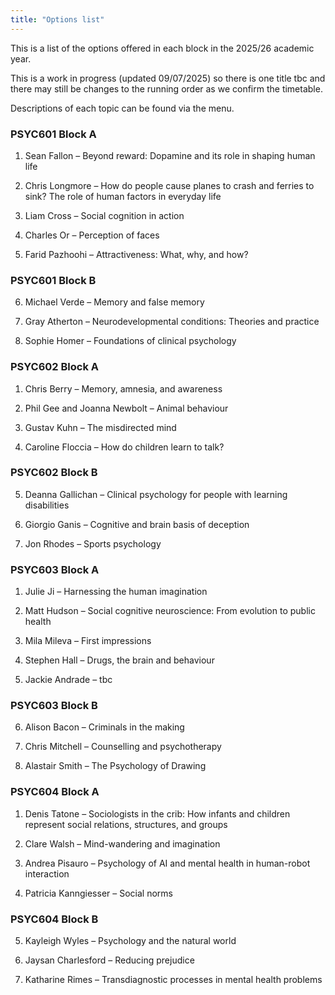 ```yaml
---
title: "Options list"
---
```


This is a list of the options offered in each block in the 2025/26 academic year.

This is a work in progress (updated 09/07/2025) so there is one title tbc and there may still be changes to the running order as we confirm the timetable.

Descriptions of each topic can be found via the menu.

### PSYC601 Block A

1.  Sean Fallon -- Beyond reward: Dopamine and its role in shaping human life

2.  Chris Longmore -- How do people cause planes to crash and ferries to sink? The role of human factors in everyday life

3.  Liam Cross -- Social cognition in action

4.  Charles Or -- Perception of faces

5.  Farid Pazhoohi -- Attractiveness: What, why, and how?

### PSYC601 Block B

6.  Michael Verde -- Memory and false memory

7.  Gray Atherton -- Neurodevelopmental conditions: Theories and practice

8.  Sophie Homer -- Foundations of clinical psychology

### PSYC602 Block A

1.  Chris Berry -- Memory, amnesia, and awareness

2.  Phil Gee and Joanna Newbolt -- Animal behaviour

3.  Gustav Kuhn -- The misdirected mind

4.  Caroline Floccia -- How do children learn to talk?

### PSYC602 Block B

5.  Deanna Gallichan -- Clinical psychology for people with learning disabilities

6.  Giorgio Ganis -- Cognitive and brain basis of deception

7.  Jon Rhodes -- Sports psychology

### PSYC603 Block A

1.  Julie Ji -- Harnessing the human imagination

2.  Matt Hudson -- Social cognitive neuroscience: From evolution to public health

3.  Mila Mileva -- First impressions

4.  Stephen Hall -- Drugs, the brain and behaviour

5.  Jackie Andrade -- tbc

### PSYC603 Block B

6.  Alison Bacon -- Criminals in the making

7.  Chris Mitchell -- Counselling and psychotherapy

8.  Alastair Smith -- The Psychology of Drawing

### PSYC604 Block A

1.  Denis Tatone -- Sociologists in the crib: How infants and children represent social relations, structures, and groups

2.  Clare Walsh -- Mind-wandering and imagination

3.  Andrea Pisauro -- Psychology of AI and mental health in human-robot interaction

4.  Patricia Kanngiesser -- Social norms

### PSYC604 Block B

5.  Kayleigh Wyles -- Psychology and the natural world

6.  Jaysan Charlesford -- Reducing prejudice

7.  Katharine Rimes -- Transdiagnostic processes in mental health problems
